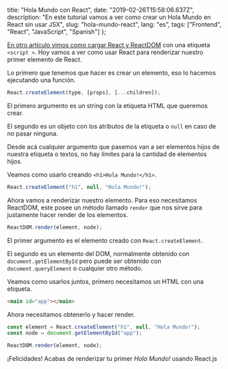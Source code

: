 
  title: "Hola Mundo con React",
  date: "2019-02-26T15:58:06.637Z",
  description: "En este tutorial vamos a ver como crear un Hola Mundo en React sin usar JSX",
  slug: "hola-mundo-react",
  lang: "es",
  tags: ["Frontend", "React", "JavaScript", "Spanish"]
};


[En otro artículo vimos como cargar React y ReactDOM](/essays/cargando-react-cdn) con una etiqueta `<script >`. Hoy vamos a ver como usar React para renderizar nuestro primer elemento de React.

Lo primero que tenemos que hacer es crear un elemento, eso lo hacemos ejecutando una función.

```js
React.createElement(type, [props], [...children]);
```

El primero argumento es un string con la etiqueta HTML que queremos crear.

El segundo es un objeto con los atributos de la etiqueta o `null` en caso de no pasar ninguna.

Desde acá cualquier argumento que pasemos van a ser elementos hijos de nuestra etiqueta o textos, no hay límites para la cantidad de elementos hijos.

Veamos como usarlo creando `<h1>Hola Mundo!</h1>`.

```js
React.createElement("h1", null, "Hola Mundo!");
```

Ahora vamos a renderizar nuestro elemento. Para eso necesitamos ReactDOM, este posee un método llamado `render` que nos sirve para justamente hacer render de los elementos.

```js
ReactDOM.render(element, node);
```

El primer argumento es el elemento creado con `React.createElement`.

El segundo es un elemento del DOM, normalmente obtenido con `document.getElementById` pero puede ser obtenido con `document.queryElement` o cualquier otro método.

Veamos como usarlos juntos, primero necesitamos un HTML con una etiqueta.

```html
<main id="app"></main>
```

Ahora necesitamos obtenerlo y hacer render.

```js
const element = React.createElement("h1", null, "Hola Mundo!");
const node = document.getElementById("app");

ReactDOM.render(element, node);
```

¡Felicidades! Acabas de renderizar tu primer _Hola Mundo!_ usando React.js
